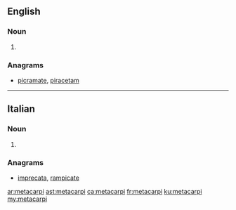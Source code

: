 ==English==

===Noun===
{{head|en|noun plural form}}

# {{plural of|metacarpus|lang=en}}

===Anagrams===
* [[picramate#English|picramate]], [[piracetam#English|piracetam]]
----
==Italian==

===Noun===
{{head|it|noun plural form|g=m}}

# {{plural of|metacarpo|lang=it}}

===Anagrams===
* [[imprecata#Italian|imprecata]], [[rampicate#Italian|rampicate]]

[[ar:metacarpi]]
[[ast:metacarpi]]
[[ca:metacarpi]]
[[fr:metacarpi]]
[[ku:metacarpi]]
[[my:metacarpi]]